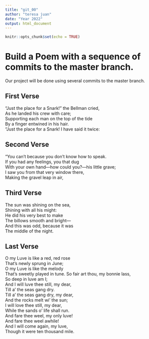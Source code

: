 ```yaml
---
title: "git_00"
author: "teresa juan"
date: "Year 2022"
output: html_document
---
```


```r
knitr::opts_chunk$set(echo = TRUE)
```
# Build a Poem with a sequence of commits to the master branch.
Our project will be done using several commits to the master branch.
<!-- Do not modify or change any text in "!--" bracketed areas such as this --- these are instructions to
you, if you change any of this the git program will notice it and compromise your git merging strategy !-->

## First Verse 
<!--Put the first five lines of a poem by Lewis Carrol in this section!-->

"Just the place for a Snark!" the Bellman cried,  
   As he landed his crew with care;  
Supporting each man on the top of the tide  
   By a finger entwined in his hair.  
"Just the place for a Snark! I have said it twice:


## Second Verse
<!--Put the first five lines of a poem by Robert Frost here!-->

“You can’t because you don’t know how to speak.  
If you had any feelings, you that dug  
With your own hand—how could you?—his little grave;  
I saw you from that very window there,   
Making the gravel leap in air,  







## Third Verse
<!--Put the first two verses of The Walrus and the Carpenter here!-->

The sun was shining on the sea,  
Shining with all his might:  
He did his very best to make  
The billows smooth and bright—  
And this was odd, because it was  
The middle of the night.  

## Last Verse
<!--Put a short poem of your choice 8-20 lines,here!-->

O my Luve is like a red, red rose  
   That’s newly sprung in June;  
O my Luve is like the melody  
   That’s sweetly played in tune. 
So fair art thou, my bonnie lass,  
   So deep in luve am I;  
And I will luve thee still, my dear,  
   Till a’ the seas gang dry.  
Till a’ the seas gang dry, my dear,  
   And the rocks melt wi’ the sun;  
I will love thee still, my dear,  
   While the sands o’ life shall run.  
And fare thee weel, my only luve!  
   And fare thee weel awhile!  
And I will come again, my luve,  
   Though it were ten thousand mile.  
